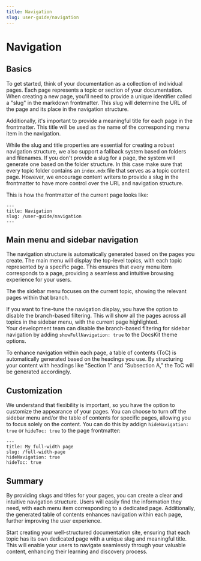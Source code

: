 ```yaml
---
title: Navigation
slug: user-guide/navigation
---
```


# Navigation 

## Basics

To get started, think of your documentation as a collection of individual pages. Each page represents a topic or section of your documentation. 
When creating a new page, you'll need to provide a unique identifier called a "slug" in the markdown frontmatter. 
This slug will determine the URL of the page and its place in the navigation structure.

Additionally, it's important to provide a meaningful title for each page in the frontmatter. 
This title will be used as the name of the corresponding menu item in the navigation.

While the slug and title properties are essential for creating a robust navigation structure, we also support a fallback system based on folders and filenames. 
If you don't provide a slug for a page, the system will generate one based on the folder structure. In this case make sure that every topic folder contains an `index.mdx` file that serves as a topic content page.
However, we encourage content writers to provide a slug in the frontmatter to have more control over the URL and navigation structure.

This is how the frontmatter of the current page looks like:  
```frontmatter
---
title: Navigation
slug: /user-guide/navigation
---
```

## Main menu and sidebar navigation

The navigation structure is automatically generated based on the pages you create. 
The main menu will display the top-level topics, with each topic represented by a specific page. 
This ensures that every menu item corresponds to a page, providing a seamless and intuitive browsing experience for your users.

The the sidebar menu focuses on the current topic, showing the relevant pages within that branch.

If you want to fine-tune the navigation display, you have the option to disable the branch-based filtering. This will show all the pages across all topics in the sidebar menu, with the current page highlighted.  
Your development team can disable the branch-based filtering for sidebar navigation by adding `showFullNavigation: true` to the DocsKit theme options.

To enhance navigation within each page, a table of contents (ToC) is automatically generated based on the headings you use. 
By structuring your content with headings like "Section 1" and "Subsection A," the ToC will be generated accordingly.

## Customization

We understand that flexibility is important, so you have the option to customize the appearance of your pages. 
You can choose to turn off the sidebar menu and/or the table of contents for specific pages, allowing you to focus solely on the content.
You can do this by addign `hideNavigation: true` or `hideToc: true` to the page frontmatter:
```frontmatter
---
title: My full-width page
slug: /full-width-page
hideNavigation: true
hideToc: true
```

## Summary

By providing slugs and titles for your pages, you can create a clear and intuitive navigation structure.
Users will easily find the information they need, with each menu item corresponding to a dedicated page. 
Additionally, the generated table of contents enhances navigation within each page, further improving the user experience.

Start creating your well-structured documentation site, ensuring that each topic has its own dedicated page with a unique slug and meaningful title. 
This will enable your users to navigate seamlessly through your valuable content, enhancing their learning and discovery process.

